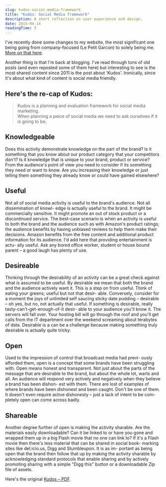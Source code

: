 ```yaml
---
slug: kudos-social-media-framework
title: "Kudos: Social Media framework"
description: A short reflection on user experience and design.
date: 2015-04-14
readingTime: 3
---
```


I've recently done some changes to my website, the most significant one being going from company-focused (Le Petit Garcon) to solely being me. <a href="/freelancer-for-life/">More on that here</a>.

Another thing is that I'm back at blogging. I've read through tons of old posts (and even reposted some of them here) but interesting to see is the most shared content since 2011 is the post about 'Kudos'. Ironically, since it's about what kind of content is social media friendly.

## Here's the re-cap of Kudos:

> Kudos is a planning and evaluation framework for social media marketing.<br />
When planning a piece of social media we need to ask ourselves if it is going to be;

## Knowledgeable

Does this activity demonstrate knowledge on the part of the brand? Is it something that you know about our product category that your competitors don't? Is it knowledge that is unique to your brand, product or service? From the audience's point of view you need to consider if its something they need or want to know. Are you increasing their knowledge or just telling them something they already know or could have gained elsewhere?

## Useful

Not all of social media activity is useful to the brand's audience. Not all dissemination of knowl- edge is actually useful to the brand. It might be commercially sensitive. It might promote an out of stock product or a discontinued service. The best-case scenario is when an activity is useful to both the brand and the audience such as with Amazon's product ratings; the audience benefits by having unbiased reviews to help them make their decisions. Amazon benefits from the free content and additional product information for its audience. I'd add here that providing entertainment is actu- ally useful. Ask any bored office worker, student or house bound parent – a good laugh has plenty of use.

## Desireable

Thinking through the desirability of an activity can be a great check against what is assumed to be useful. By desirable we mean that both the brand and the audience actively want it. This is a step on from useful. Think of eating your greens; useful but not that desir- able. Conversely, consider for a moment the joys of unlimited self saucing sticky date pudding – desirable – oh yes, but no, not actually that useful. If something is desirable, really tasty-can't-get-enough-of-it desir- able to your audience you'll know it. The servers will fall over. Your hosting bill will go through the roof and you'll get calls from the IT department over the weekend screaming about terabytes of data. Desirable is a can be a challenge because making something truly desirable is actually quite tricky.

## Open

Used to the impression of control that broadcast media had previ- ously afforded them, open is a concept that some brands have been struggling with. Open means honest and transparent. Not just about the parts of the message that are desirable to the brand, but about the whole lot, warts and all. An audience will respond very actively and negatively when they believe a brand has been dishon- est with them. There are lost of examples of where brands have been dishonest and been caught. Don't be one of them. It doesn't even require active dishonesty – just a lack of intent to be com- pletely open can come across badly.

## Shareable

Another degree further of open is making the activity sharable. Are the materials easily downloadable? Can it be linked to or have you gone and wrapped them up in a big Flash movie that no one can link to? If it's a Flash movie then there's less material that can be shared in social book- marking sites like del.icio.us, Digg and Stumbleupon. It is as im- portant as being open that the brand then follow that up by making the activity sharable by acknowledging standard protocols that enable sharing and by actively promoting sharing with a simple "Digg this" button or a downloadable Zip file of assets.

Here's the original <a href="/pdf/kudos.pdf" target="_blank">Kudos – PDF</a>.

&nbsp;